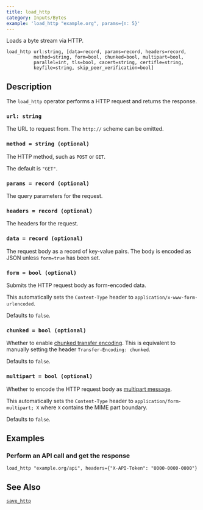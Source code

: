 ```yaml
---
title: load_http
category: Inputs/Bytes
example: 'load_http "example.org", params={n: 5}'
---
```

Loads a byte stream via HTTP.

```tql
load_http url:string, [data=record, params=record, headers=record,
          method=string, form=bool, chunked=bool, multipart=bool,
          parallel=int, tls=bool, cacert=string, certifle=string,
          keyfile=string, skip_peer_verification=bool]
```

## Description

The `load_http` operator performs a HTTP request and returns the response.

### `url: string`

The URL to request from. The `http://` scheme can be omitted.

### `method = string (optional)`

The HTTP method, such as `POST` or `GET`.

The default is `"GET"`.

### `params = record (optional)`

The query parameters for the request.

### `headers = record (optional)`

The headers for the request.

### `data = record (optional)`

The request body as a record of key-value pairs. The body is encoded as JSON
unless `form=true` has been set.

### `form = bool (optional)`

Submits the HTTP request body as form-encoded data.

This automatically sets the `Content-Type` header to
`application/x-www-form-urlencoded`.

Defaults to `false`.

### `chunked = bool (optional)`

Whether to enable [chunked transfer
encoding](https://en.wikipedia.org/wiki/Chunked_transfer_encoding). This is
equivalent to manually setting the header `Transfer-Encoding: chunked`.

Defaults to `false`.

### `multipart = bool (optional)`

Whether to encode the HTTP request body as [multipart
message](https://en.wikipedia.org/wiki/MIME#Multipart_messages).

This automatically sets the `Content-Type` header to
`application/form-multipart; X` where `X` contains the MIME part boundary.

Defaults to `false`.


<TLSOptions tls_default="true"/>

## Examples

### Perform an API call and get the response

```tql
load_http "example.org/api", headers={"X-API-Token": "0000-0000-0000"}
```

## See Also

[`save_http`](/reference/operators/save_http)
